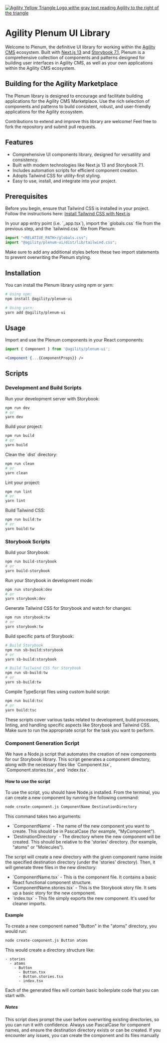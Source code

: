 
<Meta title="Plenum Introduction" />

<style>
  {`
    .subheading {
      --mediumdark: '#999999';
      font-weight: 900;
      font-size: 13px;
      color: #999;
      letter-spacing: 6px;
      line-height: 24px;
      text-transform: uppercase;
      margin-bottom: 12px;
      margin-top: 40px;
    }

    .link-list {
      display: grid;
      grid-template-columns: 1fr;
      grid-template-rows: 1fr 1fr;
      row-gap: 10px;
    }

    @media (min-width: 620px) {
      .link-list {
        row-gap: 20px;
        column-gap: 20px;
        grid-template-columns: 1fr 1fr;
      }
    }

    @media all and (-ms-high-contrast:none) {
    .link-list {
        display: -ms-grid;
        -ms-grid-columns: 1fr 1fr;
        -ms-grid-rows: 1fr 1fr;
      }
    }

    .link-item {
      display: block;
      padding: 20px 30px 20px 15px;
      border: 1px solid #00000010;
      border-radius: 5px;
      transition: background 150ms ease-out, border 150ms ease-out, transform 150ms ease-out;
      color: #333333;
      display: flex;
      align-items: flex-start;
    }

    .link-item:hover {
      border-color: #1EA7FD50;
      transform: translate3d(0, -3px, 0);
      box-shadow: rgba(0, 0, 0, 0.08) 0 3px 10px 0;
    }

    .link-item:active {
      border-color: #1EA7FD;
      transform: translate3d(0, 0, 0);
    }

    .link-item strong {
      font-weight: 700;
      display: block;
      margin-bottom: 2px;
    }

    .link-item img {
      height: 40px;
      width: 40px;
      margin-right: 15px;
      flex: none;
    }

    .link-item span {
      font-size: 14px;
      line-height: 20px;
    }

    .tip {
      display: inline-block;
      border-radius: 1em;
      font-size: 11px;
      line-height: 12px;
      font-weight: 700;
      background: #E7FDD8;
      color: #66BF3C;
      padding: 4px 12px;
      margin-right: 10px;
      vertical-align: top;
    }

    .tip-wrapper {
      font-size: 13px;
      line-height: 20px;
      margin-top: 40px;
      margin-bottom: 40px;
    }

    .tip-wrapper code {
      font-size: 12px;
      display: inline-block;
    }

`}
</style>

[![Agility Yellow Triangle Logo withe gray text reading Agility to the right of the triangle](https://cdn.agilitycms.com/content-manager/images/logos/agility-logo-storybook-350.png)](https://agilitycms.com/)
# Agility Plenum UI Library 

Welcome to Plenum, the definitive UI library for working within the [Agility CMS](https://www.agilitycms.com/) ecosystem. Built with [Next.js 13](https://nextjs.org/) and [Storybook 7.1](https://storybook.js.org/), Plenum is a comprehensive collection of components and patterns designed for building user interfaces in Agility CMS, as well as your own applications within the Agility CMS ecosystem.


## Building for the Agility Marketplace

The Plenum library is designed to encourage and facilitate building applications for the Agility CMS Marketplace. Use the rich selection of components and patterns to build consistent, robust, and user-friendly applications for the Agility ecosystem.

Contributions to extend and improve this library are welcome! Feel free to fork the repository and submit pull requests.

## Features

- Comprehensive UI components library, designed for versatility and consistency.
- Built with modern technologies like Next.js 13 and Storybook 7.1.
- Includes automation scripts for efficient component creation.
- Adopts Tailwind CSS for utility-first styling.
- Easy to use, install, and integrate into your project.
  
## Prerequisites

Before you begin, ensure that Tailwind CSS is installed in your project. Follow the instructions here: [Install Tailwind CSS with Next.js](https://tailwindcss.com/docs/guides/nextjs)

In your app entry point (i.e. \`_app.tsx\`), import the \`globals.css\` file from the previous step, and the \`tailwind.css\` file from Plenum:

```jsx
import "<RELATIVE_PATH>/globals.css";
import "@agility/plenum-ui/dist/lib/tailwind.css";
```

Make sure to add any additional styles before these two import statements to prevent overwriting the Plenum styling.

## Installation

You can install the Plenum library using npm or yarn:

```bash
# Using npm:
npm install @agility/plenum-ui

# Using yarn:
yarn add @agility/plenum-ui
```

## Usage

Import and use the Plenum components in your React components:

```jsx
import { Component } from '@agility/plenum-ui';

<Component {...{ComponentProps}} />
```

## Scripts

### Development and Build Scripts

Run your development server with Storybook:

```bash
npm run dev
# or
yarn dev
```

Build your project:

```bash
npm run build
# or
yarn build
```

Clean the \`dist\` directory:

```bash
npm run clean
# or
yarn clean
```

Lint your project:

```bash
npm run lint
# or
yarn lint
```

Build Tailwind CSS:

```bash
npm run build:tw
# or
yarn build:tw
```

### Storybook Scripts

Build your Storybook:

```bash
npm run build-storybook
# or
yarn build-storybook
```

Run your Storybook in development mode:

```bash
npm run storybook:dev
# or
yarn storybook:dev
```

Generate Tailwind CSS for Storybook and watch for changes:

```bash
npm run storybook:tw
# or
yarn storybook:tw
```

Build specific parts of Storybook:

```bash
# Build Storybook
npm run sb-build:storybook
# or
yarn sb-build:storybook

# Build Tailwind CSS for Storybook
npm run sb-build:tw
# or
yarn sb-build:tw
```

Compile TypeScript files using custom build script:

```bash
npm run build:tsc
# or
yarn build:tsc
```

These scripts cover various tasks related to development, build processes, linting, and handling specific aspects like Storybook and Tailwind CSS. Make sure to run the appropriate script for the task you want to perform.


### Component Generation Script

We have a Node.js script that automates the creation of new components for our Storybook library. This script generates a component directory, along with the necessary files like \`Component.tsx\`, \`Component.stories.tsx\`, and \`index.tsx\`.

#### How to use the script

To use the script, you should have Node.js installed. From the terminal, you can create a new component by running the following command:

```bash
node create-component.js ComponentName DestinationDirectory
```

This command takes two arguments:

- \`ComponentName\` - The name of the new component you want to create. This should be in PascalCase (for example, "MyComponent").
- \`DestinationDirectory\` - The directory where the new component will be created. This should be relative to the 'stories' directory. (for example, "atoms" or "Molecules").

The script will create a new directory with the given component name inside the specified destination directory (under the 'stories' directory). Then, it will generate three files in the new directory:

- \`ComponentName.tsx\` - This is the component file. It contains a basic React functional component structure.
- \`ComponentName.stories.tsx\` - This is the Storybook story file. It sets up a basic story for the new component.
- \`index.tsx\` - This file simply exports the new component. It's used for cleaner imports.

#### Example

To create a new component named "Button" in the "atoms" directory, you would run:

```bash
node create-component.js Button atoms
```

This would create a directory structure like:

```
- stories
  - atoms
    - Button
      - Button.tsx
      - Button.stories.tsx
      - index.tsx
```

Each of the generated files will contain basic boilerplate code that you can start with.

##### Notes

This script does prompt the user before overwriting existing directories, so you can run it with confidence. Always use PascalCase for component names, and ensure the destination directory exists or can be created. If you encounter any issues, you can create the component and its files manually
